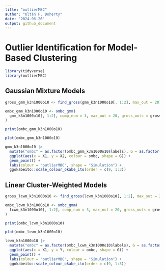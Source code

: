 ```yaml
---
title: "outlierMBC"
author: "Ultán P. Doherty"
date: "2024-06-26"
output: github_document
---
```


# Outlier Identification for Model-Based Clustering

```r
library(tidyverse)
library(outlierMBC)
```

## Gaussian Mixture Models

```r
gross_gmm_k3n1000o10 <- find_gross(gmm_k3n1000o10[, 1:2], max_out = 20)

ombc_gmm_k3n1000o10 <- ombc_gmm(
  gmm_k3n1000o10[, 1:2], comp_num = 3, max_out = 20, gross_outs = gross_gmm_k3n1000o10$gross_bool
)

print(ombc_gmm_k3n1000o10)

plot(ombc_gmm_k3n1000o10)

gmm_k3n1000o10 |>
  mutate("ombc" = as.factor(ombc_gmm_k3n1000o10$labels), G = as.factor(G)) |>
  ggplot(aes(x = X1, y = X2, colour = ombc, shape = G)) +
  geom_point() +
  labs(colour = "outlierMBC", shape = "Simulation") +
  ggokabeito::scale_colour_okabe_ito(order = c(9, 1:3))

```

## Linear Cluster-Weighted Models

```r
gross_lcwm_k3n1000o10 <- find_gross(lcwm_k3n1000o10[, 1:2], max_out = 20)

ombc_lcwm_k3n1000o10 <- ombc_gmm(
  lcwm_k3n1000o10[, 1:2], comp_num = 3, max_out = 20, gross_outs = gross_lcwm_k3n1000o10$gross_bool
)

print(ombc_lcwm_k3n1000o10)

plot(ombc_lcwm_k3n1000o10)

lcwm_k3n1000o10 |>
  mutate("ombc" = as.factor(ombc_lcwm_k3n1000o10$labels), G = as.factor(G)) |>
  ggplot(aes(x = X1, y = Y, colour = ombc, shape = G)) +
  geom_point() +
  labs(colour = "outlierMBC", shape = "Simulation") +
  ggokabeito::scale_colour_okabe_ito(order = c(9, 1:3))

```
